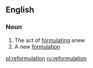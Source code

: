 ==English==

===Noun===
{{en-noun}}

# The act of [[formulating]] anew
# A new [[formulation]]

[[pl:reformulation]]
[[ru:reformulation]]